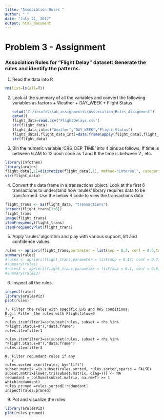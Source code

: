 ---
title: "Association Rules "
author: " "
date: "July 21, 2017"
output: html_document
---
# Problem 3 - Assignment
### Association Rules for "Flight Delay" dataset: Generate the rules and identify the patterns. 

1. Read the data into R

```{r, echo=T}
rm(list=ls(all=T))

```


2. Look at the summary of all the variables and convert the following variables as factors 
        + Weather 
        + DAY_WEEK 
        + Flight Status
```{r}
setwd("C:/insofe\\lab_assignments\\Association_Rules_Assignment")
getwd()
flight_data=read.csv("FlightDelays.csv")
str(flight_data)
flight_data_int=c("Weather","DAY_WEEK","Flight.Status")
flight_data[,flight_data_int]=data.frame(apply(flight_data[,flight_data_int],2,function(x) as.factor(as.character(x))))
str(flight_data)
```

3. Bin the numeric variable 'CRS_DEP_TIME' into 4 bins as follows: If time is between 6 AM to 12 noon code as 1 and If the time is between 2 , etc.
```{r}
library(infotheo)
library(arules)
flight_data[,1]=discretize(flight_data[,1], method="interval", categories = 4, labels =c(1:4) )
str(flight_data)
```

4. Convert the data frame in a transactions object. Look at the first 6 transactions to understand how 'arules' library requires data to be transformed. Use the below R code to view the transactions data 
```{r, echo=T}

flight_trans <- as(flight_data, "transactions")
inspect(flight_trans[1:6])
flight_trans
image(flight_trans)
itemFrequency(flight_trans)
itemFrequencyPlot(flight_trans)
```

5. Apply 'arules' algorithm and play with various support, lift and confidence values.
```{r}
rules <- apriori(flight_trans,parameter = list(sup = 0.2, conf = 0.6,target="rules"))
summary(rules)
#rules <- apriori(flight_trans,parameter = list(sup = 0.18, conf = 0.7,target="rules"))
#summary(rules)
#rules3 <- apriori(flight_trans,parameter = list(sup = 0.1, conf = 0.8,target="rules"))
#summary(rules3)
```

6. Inspect all the rules.
```{r, echo=T}
inspect(rules)
library(arulesViz)
plot(rules)
```
```
7. Filter the rules with specific LHS and RHS conditions 
E.g.; Filter the rules with Flighstatus=0
```{r}

rules.itemfilter1=as(subset(rules, subset = rhs %in% "Flight.Status=0"),"data.frame")
rules.itemfilter1 

rules.itemfilter3=as(subset(rules, subset = rhs %in% "Flight.Status=0"),"data.frame")
rules.itemfilter3 

```
```
8. Filter redundant rules if any
```{r, echo=T}
rules.sorted =sort(rules, by="lift")
subset.matrix =is.subset(rules.sorted, rules.sorted,sparse = FALSE)
subset.matrix[lower.tri(subset.matrix, diag=T)] <- NA
redundant = colSums(subset.matrix, na.rm=T) >= 1
which(redundant)
rules.pruned =rules.sorted[!redundant]
inspect(rules.pruned)
```


9. Pot and visualize the rules
```{r}
library(arulesViz)
plot(rules.pruned)
```